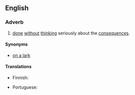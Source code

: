 ==English==

===Adverb===
{{en-adv|-|head=[[on]] a [[whim]]}}

# {{context|idiomatic|lang=en}} [[done]] [[without]] [[think]]ing seriously about the [[consequences]].

====Synonyms====
* [[on a lark]]

====Translations====
{{trans-top|done without thinking seriously about the consequences}}
* Finnish: {{t|fi|hetken mielijohteesta}}
{{trans-mid}}
* Portuguese: {{t|pt|num repente}}
{{trans-bottom}}